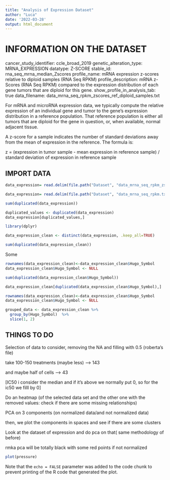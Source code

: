 ```yaml
---
title: "Analysis of Expression Dataset"
author: "Luca"
date: '2022-03-28'
output: html_document
---
```



# INFORMATION ON THE DATASET
cancer_study_identifier: ccle_broad_2019
genetic_alteration_type: MRNA_EXPRESSION
datatype: Z-SCORE
stable_id: rna_seq_mrna_median_Zscores
profile_name: mRNA expression z-scores relative to diploid samples (RNA Seq RPKM)
profile_description: mRNA z-Scores (RNA Seq RPKM) compared to the expression distribution of each gene tumors that are diploid for this gene.
show_profile_in_analysis_tab: true
data_filename: data_mrna_seq_rpkm_zscores_ref_diploid_samples.txt

For mRNA and microRNA expression data, we typically compute the relative expression of an individual gene and tumor to the gene's expression distribution in a reference population. That reference population is either all tumors that are diploid for the gene in question, or, when available, normal adjacent tissue.

A z-score for a sample indicates the number of standard deviations away from the mean of expression in the reference. The formula is:

z = (expression in tumor sample - mean expression in reference sample) / standard deviation of expression in reference sample

## IMPORT DATA

```r
data_expression= read.delim(file.path("Dataset", "data_mrna_seq_rpkm_zscores_ref_diploid_samples.txt"), header = TRUE, comment.char = '#')

```

```r
data_expression= read.delim(file.path("Dataset", "data_mrna_seq_rpkm.txt"), header = TRUE, comment.char = '#')

```


```r
sum(duplicated(data_expression))
```

```r
duplicated_values <- duplicated(data_expression)
data_expression[duplicated_values,]
```
```r
library(dplyr)
```

```r
data_expression_clean <- distinct(data_expression, .keep_all=TRUE)
```

```r
sum(duplicated(data_expression_clean))
```

Some 

```r
rownames(data_expression_clean)<-data_expression_clean$Hugo_Symbol
data_expression_clean$Hugo_Symbol <- NULL
```
```r
sum(duplicated(data_expression_clean$Hugo_Symbol))
```

```r
data_expression_clean[duplicated(data_expression_clean$Hugo_Symbol),]
```


```r
rownames(data_expression_clean)<-data_expression_clean$Hugo_Symbol
data_expression_clean$Hugo_Symbol <- NULL
```


```r
grouped_data <- data_expression_clean %>%
  group_by(Hugo_Symbol)  %>%
  slice(1, 2)
```

## THINGS TO DO 

Selection of data to consider, removing the NA and filling with 0.5 (roberta's file)

take 100-150 treatments (maybe less) –> 143

and maybe half of cells –> 43

[IC50 i consider the median and if it's above we normally put 0, so for the ic50 we filll by 0]

Do an heatmap (of the selected data set and the other one with the removed values: check if there are some missing relationships)

PCA on 3 components (on normalized data/and not normalized data)

then, we plot the components in spaces and see if there are some clusters

Look at the dataset of expression and do pca on that( same methodology of before)

rmka pca will be totally black with some red points if not normalized
```r
plot(pressure)
```

Note that the `echo = FALSE` parameter was added to the code chunk to prevent printing of the R code that generated the plot.
